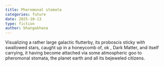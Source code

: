```yaml
---
title: Pheromonal stomata
categories: future
date: 2025-10-13
type: fiction
author: bhangakhana
---
```



Visualizing a rather large galactic flutterby, its proboscis  sticky with swallowed stars, caught up in a honeycomb of, ok , Dark Matter, and itself carrying, it having become attached via some atmospheric goo to pheromonal stomata, the planet earth and all its bejeweled citizens.